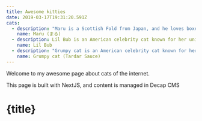 ```yaml
---
title: Awesome kitties
date: 2019-03-17T19:31:20.591Z
cats:
  - description: "Maru is a Scottish Fold from Japan, and he loves boxes."
    name: Maru (まる)
  - description: Lil Bub is an American celebrity cat known for her unique appearance.
    name: Lil Bub
  - description: "Grumpy cat is an American celebrity cat known for her grumpy appearance."
    name: Grumpy cat (Tardar Sauce)
---
```


Welcome to my awesome page about cats of the internet.

This page is built with NextJS, and content is managed in Decap CMS

# {title}
